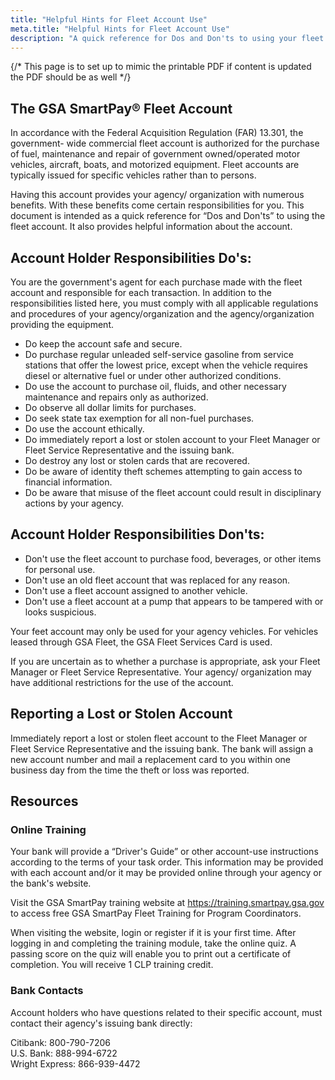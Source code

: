 ```yaml
---
title: "Helpful Hints for Fleet Account Use"
meta.title: "Helpful Hints for Fleet Account Use"
description: "A quick reference for Dos and Don'ts to using your fleet account"
---
```

{/* This page is to set up to mimic the printable PDF if content is updated the PDF should be as well  */}

<LinkButton link="files/fleet-account-helpful-hints.pdf" text="Printable Version [PDF, 10 pages]" />


## The GSA SmartPay® Fleet Account

In accordance with the Federal Acquisition Regulation (FAR) 13.301, the government- wide commercial fleet account is authorized for the purchase of fuel, maintenance and repair of government owned/operated motor vehicles, aircraft, boats, and motorized equipment. Fleet accounts are typically issued for specific vehicles rather than to persons.

Having this account provides your agency/ organization with numerous benefits. With these benefits come certain responsibilities for you. This document is intended as a quick reference for “Dos and Don'ts” to using the fleet account. It also provides helpful information about the account.

## Account Holder Responsibilities Do's:

 You are the government's agent for each purchase made with the fleet account and responsible for each transaction. In addition to the responsibilities listed here, you must comply with all applicable regulations and procedures of your agency/organization and the agency/organization providing the equipment.
 
 - Do keep the account safe and secure. 
 - Do purchase regular unleaded self-service gasoline from service stations that offer the lowest price, except when the vehicle requires diesel or alternative fuel or under other authorized conditions.  
 - Do use the account to purchase oil, fluids, and other necessary maintenance and repairs only as authorized.  
 - Do observe all dollar limits for purchases.  
 - Do seek state tax exemption for all non-fuel purchases.  
 - Do use the account ethically.  
 - Do immediately report a lost or stolen account to your Fleet Manager or Fleet Service Representative and the issuing bank.  
 - Do destroy any lost or stolen cards that are recovered.  
 - Do be aware of identity theft schemes attempting to gain access to financial information.  
 - Do be aware that misuse of the fleet account could result in disciplinary actions by your agency. 
 
 ## Account Holder Responsibilities Don'ts:  

 - Don't use the fleet account to purchase food, beverages, or other items for personal use.  
 - Don't use an old fleet account that was replaced for any reason.  
 - Don't use a fleet account assigned to another vehicle.  
 - Don't use a fleet account at a pump that appears to be tampered with or looks suspicious. 
 
 Your feet account may only be used for your agency vehicles. For vehicles leased through GSA Fleet, the GSA Fleet Services Card is used. 
 
 If you are uncertain as to whether a purchase is appropriate, ask your Fleet Manager or Fleet Service Representative. Your agency/ organization may have additional restrictions for the use of the account. 
 
 ## Reporting a Lost or Stolen Account
 
 Immediately report a lost or stolen fleet account to the Fleet Manager or Fleet Service Representative and the issuing bank. The bank will assign a new account number and mail a replacement card to you within one business day from the time the theft or loss was reported. 
 
 ## Resources 
 ### Online Training 
 Your bank will provide a “Driver's Guide” or other account-use instructions according to the terms of your task order. This information may be provided with each account and/or it may be provided online through your agency or the bank's website. 
 
 Visit the GSA SmartPay training website at https://training.smartpay.gsa.gov to access free GSA SmartPay Fleet Training for Program Coordinators.
 
 When visiting the website, login or register if it is your first time. After logging in and completing the training module, take the online quiz. A passing score on the quiz will enable you to print out a certificate of completion. You will receive 1 CLP training credit. 
 
 ### Bank Contacts 
 Account holders who have questions related to their specific account, must contact their agency's issuing bank directly: 
 
 Citibank: 800-790-7206 <br/>
 U.S. Bank: 888-994-6722 <br/>
 Wright Express: 866-939-4472
